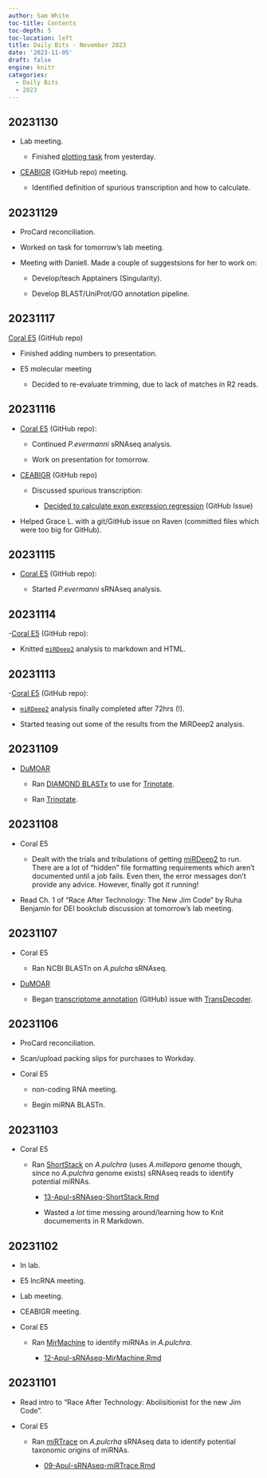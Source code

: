 ```yaml
---
author: Sam White
toc-title: Contents
toc-depth: 5
toc-location: left
title: Daily Bits - November 2023
date: '2023-11-05'
draft: false
engine: knitr
categories: 
  - Daily Bits
  - 2023
---
```


## 20231130

- Lab meeting.

  - Finished [plotting task](https://robertslab.github.io/sams-notebook/posts/2023/2023-11-30-Plotting-Fun---Lab-Meeting-Task/) from yesterday.

- [CEABIGR](https://github.com/sr320/ceabigr) (GitHub repo) meeting.

  - Identified definition of spurious transcription and how to calculate.


## 20231129

- ProCard reconciliation.

- Worked on task for tomorrow's lab meeting.

- Meeting with Daniell. Made a couple of suggestsions for her to work on:

  - Develop/teach Apptainers (Singularity).

  - Develop BLAST/UniProt/GO annotation pipeline.

## 20231117

[Coral E5](https://github.com/urol-e5/deep-dive) (GitHub repo)

- Finished adding numbers to presentation.

- E5 molecular meeting

  - Decided to re-evaluate trimming, due to lack of matches in R2 reads.

## 20231116

- [Coral E5](https://github.com/urol-e5/deep-dive) (GitHub repo):

  - Continued _P.evermanni_ sRNAseq analysis.

  - Work on presentation for tomorrow.

- [CEABIGR](https://github.com/sr320/ceabigr) (GitHub repo)

  - Discussed spurious transcription:

    - [Decided to calculate exon expression regression](https://github.com/sr320/ceabigr/issues/86) (GitHub Issue)

- Helped Grace L. with a git/GitHub issue on Raven (committed files which were too big for GitHub).

## 20231115

- [Coral E5](https://github.com/urol-e5/deep-dive) (GitHub repo):

  - Started _P.evermanni_ sRNAseq analysis.

## 20231114

-[Coral E5](https://github.com/urol-e5/deep-dive) (GitHub repo):

  - Knitted [`miRDeep2`](https://github.com/rajewsky-lab/mirdeep2) analysis to markdown and HTML.

## 20231113

-[Coral E5](https://github.com/urol-e5/deep-dive) (GitHub repo):

  - [`miRDeep2`](https://github.com/rajewsky-lab/mirdeep2) analysis finally completed after 72hrs (!).

  - Started teasing out some of the results from the MiRDeep2 analysis.

## 20231109

- [DuMOAR](https://github.com/laurahspencer/DuMOAR)

  - Ran [DIAMOND BLASTx](https://github.com/bbuchfink/diamond) to use for [Trinotate](https://github.com/Trinotate/Trinotate/wiki).

  - Ran [Trinotate](https://github.com/Trinotate/Trinotate/wiki).

## 20231108

- Coral E5

  - Dealt with the trials and tribulations of getting [miRDeep2](https://github.com/rajewsky-lab/mirdeep2) to run. There are a lot of "hidden" file formatting requirements which aren't documented until a job fails. Even then, the error messages don't provide any advice. However, finally got it running!

- Read Ch. 1 of "Race After Technology: The New Jim Code" by Ruha Benjamin for DEI bookclub discussion at tomorrow's lab meeting.

## 20231107

- Coral E5

  - Ran NCBI BLASTn on _A.pulcha_ sRNAseq.

- [DuMOAR](https://github.com/laurahspencer/DuMOAR)

  - Began [transcriptome annotation](https://github.com/laurahspencer/DuMOAR/issues/44) (GitHub) issue with [TransDecoder](https://github.com/TransDecoder/TransDecoder/wiki).

## 20231106

- ProCard reconciliation.

- Scan/upload packing slips for purchases to Workday.

- Coral E5

  - non-coding RNA meeting.

  - Begin miRNA BLASTn.

## 20231103

- Coral E5

  - Ran [ShortStack](https://github.com/MikeAxtell/ShortStack) on _A.pulchra_ (uses _A.millepora_ genome though, since no _A.pulchra_ genome exists) sRNAseq reads to identify potential miRNAs.

    - [13-Apul-sRNAseq-ShortStack.Rmd](https://github.com/urol-e5/deep-dive/blob/main/D-Apul/code/13-Apul-sRNAseq-ShortStack.Rmd)

    - Wasted a _lot_ time messing around/learning how to Knit documements in R Markdown.

## 20231102

- In lab.

- E5 lncRNA meeting.

- Lab meeting.

- CEABIGR meeting.

- Coral E5

  - Ran [MirMachine](https://github.com/sinanugur/MirMachine) to identify miRNAs in _A.pulchra_.

    - [12-Apul-sRNAseq-MirMachine.Rmd](https://github.com/urol-e5/deep-dive/blob/main/D-Apul/code/12-Apul-sRNAseq-MirMachine.Rmd)



## 20231101

- Read intro to "Race After Technology: Abolisitionist for the new Jim Code".

- Coral E5

  - Ran [miRTrace](https://github.com/friedlanderlab/mirtrace) on _A.pulcrha_ sRNAseq data to identify potential taxonomic origins of miRNAs.

    - [09-Apul-sRNAseq-miRTrace.Rmd](https://github.com/urol-e5/deep-dive/blob/main/D-Apul/code/09-Apul-sRNAseq-miRTrace.Rmd)